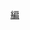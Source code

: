 {{Navbox
| name = 國民革命軍兵團
| title = {{flagicon image|Flag of the Republic of China Army.svg}} [[國民革命軍]]陸軍[[兵团 (军事建制)|兵團]]
| state = {{{state|autocollapse}}}
| image =
| listclass = hlist
| list1 =
* [[国军第一兵团|第一兵團]]
* [[國民革命軍陸軍第二兵團|第二兵團]]
* [[國民革命軍陸軍第三兵團|第三兵團]]
* [[國民革命軍陸軍第四兵團|第四兵團]]
* [[國民革命軍陸軍第五兵團|第五兵團]]
* [[國民革命軍陸軍第六兵團|第六兵團]]
* [[國民革命軍陸軍第七兵團|第七兵團]]
* [[國民革命軍陸軍第八兵團|第八兵團]]
* [[國民革命軍陸軍第九兵團|第九兵團]]
* [[國民革命軍陸軍第十兵團|第十兵團]]
* [[國民革命軍陸軍第十一兵團|第十一兵團]]
* [[國民革命軍陸軍第十二兵團|第十二兵團]]
* [[國民革命軍陸軍第十三兵團|第十三兵團]]
* [[國民革命軍陸軍第十四兵團|第十四兵團]]
* [[國民革命軍陸軍第十五兵團|第十五兵團]]
* [[國民革命軍陸軍第十六兵團|第十六兵團]]
* [[國民革命軍陸軍第十七兵團|第十七兵團]]
* [[國民革命軍陸軍第十八兵團|第十八兵團]]
* [[國民革命軍陸軍第十九兵團|第十九兵團]]
* [[國民革命軍陸軍第二十兵團|第二十兵團]]
* [[國民革命軍陸軍第二十一兵團|第二十一兵團]]
* [[國民革命軍陸軍第二十二兵團|第二十二兵團]]
* [[國民革命軍陸軍西北兵團|西北兵團]]
}}<noinclude>
[[Category:國民革命軍兵團| ]]
[[Category:国民革命军导航模板|編]]
</noinclude>